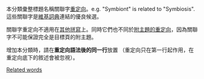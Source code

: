 {{Redirect category|from=|to=|template={{PAGENAME}}}}

本分類彙整標題名稱關聯字[[Wikipedia:重定向|重定向]]。e.g. "Symbiont" is related to "Symbiosis".這些關聯字是[[wikt:|維基詞典]]連結的優良候選。

關聯字重定向不適用在[[:Category:拼寫重定向|其他拼寫]]上。同時它們也不同於[[Wikipedia:可能性重定向|附主題的重定向]]，因為關聯字不可能保證完全是目標頁的附主題。

增加本分類時，請在'''重定向語法後的同一行'''放置 {{tl|關聯字重定向}} （重定向只在第一行起作用，在重定向底下的敘述會被忽視）。

{{CategoryTOC}}
[[Category:重定向|Related words]]